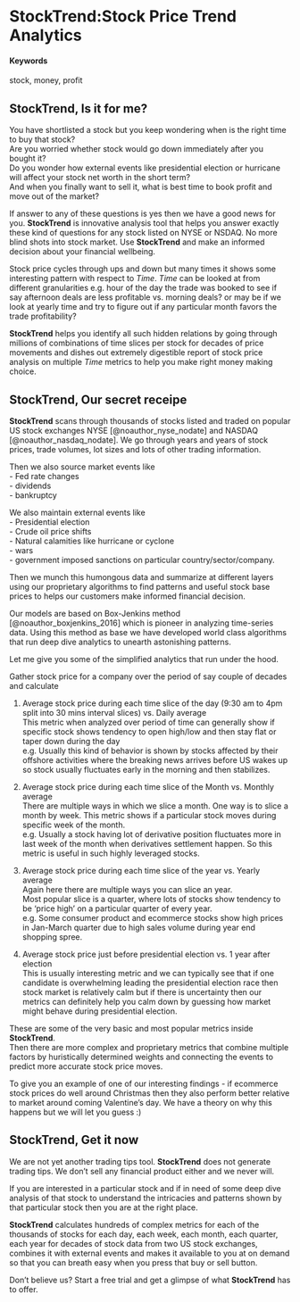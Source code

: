# StockTrend:Stock Price Trend Analytics  {#StockTrend}

#### Keywords {-}

stock, money, profit

## StockTrend, Is it for me?

You have shortlisted a stock but you keep wondering when is the right time to buy that stock?  
Are you worried whether stock would go down immediately after you bought it?  
Do you wonder how external events like presidential election or hurricane will affect your stock net worth in the short term?  
And when you finally want to sell it, what is best time to book profit and move out of the market?

If answer to any of these questions is yes then we have a good news for you.
**StockTrend** is innovative analysis tool that helps you answer exactly these kind of questions for any stock listed on NYSE or NSDAQ. No more blind shots into stock market. Use **StockTrend** and make an informed decision about your financial wellbeing.

Stock price cycles through ups and down but many times it shows some interesting pattern with respect to *Time*. *Time* can be looked at from different granularities e.g. hour of the day the trade was booked to see if say afternoon deals are less profitable vs. morning deals? or may be if we look at yearly time and try to figure out if any particular month favors the trade profitability?

**StockTrend** helps you identify all such hidden relations by going through millions of combinations of time slices per stock for decades of price movements and dishes out extremely digestible report of stock price analysis on multiple *Time* metrics to help you make right money making choice.

## StockTrend, Our secret receipe

**StockTrend** scans through thousands of stocks listed and traded on popular US stock exchanges NYSE [@noauthor_nyse_nodate] and NASDAQ [@noauthor_nasdaq_nodate]. We go through years and years of stock prices, trade volumes, lot sizes and lots of other trading information.  

Then we also source market events like   
- Fed rate changes    
- dividends  
- bankruptcy     

We also maintain external events like   
- Presidential election    
- Crude oil price shifts  
- Natural calamities like hurricane or cyclone  
- wars    
- government imposed sanctions on particular country/sector/company.  

Then we munch this humongous data and summarize at different layers using our proprietary algorithms to find patterns and useful stock base prices to helps our customers make informed financial decision.

Our models are based on Box-Jenkins method [@noauthor_boxjenkins_2016] which is pioneer in analyzing time-series data. Using this method as base we have developed world class algorithms that run deep dive analytics to unearth astonishing patterns.

Let me give you some of the simplified analytics that run under the hood. 

Gather stock price for a company over the period of say couple of decades and calculate  

1. Average stock price during each time slice of the day (9:30 am to 4pm split into 30 mins interval slices) vs. Daily average  
This metric when analyzed over period of time can generally show if specific stock shows tendency to open high/low and then stay flat or taper down during the day  
e.g. Usually this kind of behavior is shown by stocks affected by their offshore activities where the breaking news arrives before US wakes up so stock usually fluctuates early in the morning and then stabilizes.

2. Average stock price during each time slice of the Month vs. Monthly average  
There are multiple ways in which we slice a month. One way is to slice a month by week. This metric shows if a particular stock moves during specific week of the month.  
e.g. Usually a stock having lot of derivative position fluctuates more in last week of the month when derivatives settlement happen. So this metric is useful in such highly leveraged stocks.

3. Average stock price during each time slice of the year vs. Yearly average  
Again here there are multiple ways you can slice an year.   
Most popular slice is a quarter, where lots of stocks show tendency to be 'price high' on a particular quarter of every year.  
e.g. Some consumer product and ecommerce stocks show high prices in Jan-March quarter due to high sales volume during year end shopping spree. 

4. Average stock price just before presidential election vs. 1 year after election  
This is usually interesting metric and we can typically see that if one candidate is overwhelming leading the presidential election race then stock market is relatively calm but if there is uncertainty then our metrics can definitely help you calm down by guessing how market might behave during presidential election.

These are some of the very basic and most popular metrics inside **StockTrend**.  
Then there are more complex and proprietary metrics that combine multiple factors by huristically determined weights and connecting the events to predict more accurate stock price moves.  

To give you an example of one of our interesting findings - if ecommerce stock prices do well around Christmas then they also perform better relative to market around coming Valentine's day. We have a theory on why this happens but we will let you guess :)  

## StockTrend, Get it now

We are not yet another trading tips tool. **StockTrend** does not generate trading tips. We don't sell any financial product either and we never will.  

If you are interested in a particular stock and if in need of some deep dive analysis of that stock to understand the intricacies and patterns shown by that particular stock then you are at the right place.  

**StockTrend** calculates hundreds of complex metrics for each of the thousands of stocks for each day, each week, each month, each quarter, each year for decades of stock data from two US stock exchanges, combines it with external events and makes it available to you at on demand so that you can breath easy when you press that buy or sell button.

Don't believe us? Start a free trial and get a glimpse of what **StockTrend** has to offer.